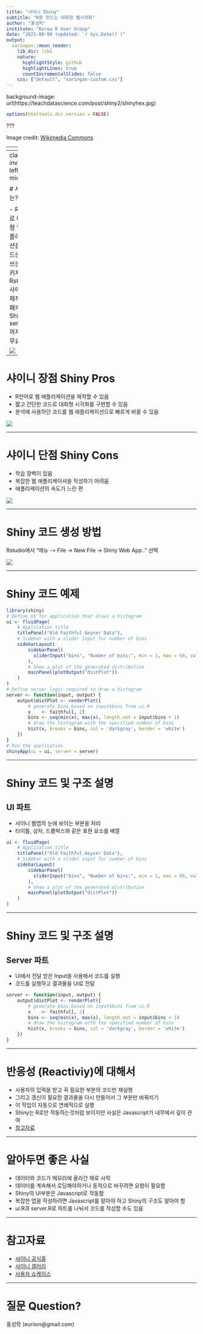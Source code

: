 ```yaml
---
title: "샤이니 Shiny"
subtitle: "R로 만드는 대화형 웹시각화"
author: "홍성학"
institute: "Korea R User Group"
date: "2021-08-09 (updated: `r Sys.Date()`)"
output:
  xaringan::moon_reader:
    lib_dir: libs
    nature:
      highlightStyle: github
      highlightLines: true
      countIncrementalSlides: false
    css: ["default", "xaringan-custom.css"]
---
```


<!-- background-image: url(https://upload.wikimedia.org/wikipedia/commons/b/be/Sharingan_triple.svg) -->
background-image: url(https://teachdatascience.com/post/shiny2/shinyhex.jpg)

```r
options(htmltools.dir.version = FALSE)
```

???

Image credit: [Wikimedia Commons](https://commons.wikimedia.org/wiki/File:Sharingan_triple.svg)

---
<!-- class: center, middle -->

# 샤이니 소개

### Shiny introduction

---
class: inverse, left, middle

# 샤이니는?

- R언어로 대화형 웹 애플리케이션을 만드는데 쓰는 패키지
- Rstudio 사에서 제작한 패키지
- Shiny server 까지는 무료

![](https://shiny.rstudio.com/tutorial/written-tutorial/lesson1/images/01_hello.png)


---

# 샤이니 장점 Shiny Pros

- R언어로 웹 애플리케이션을 제작할 수 있음
- 짧고 간단한 코드로 대화형 시각화를 구현할 수 있음
- 분석에 사용하던 코드를 웹 애플리케이션으로 빠르게 바꿀 수 있음

![](https://shiny.rstudio.com/gallery/images/screenshots/movie-explorer.png)

---

# 샤이니 단점 Shiny Cons

- 학습 장벽이 있음
- 복잡한 웹 애플리케이셔을 작성하기 어려움
- 애플리케이션의 속도가 느린 편

![](http://cdn.app.compendium.com/uploads/user/e7c690e8-6ff9-102a-ac6d-e4aebca50425/f4a5b21d-66fa-4885-92bf-c4e81c06d916/Image/9d07897be6d8ad8b1019f56ff3b3ad28/shiny_ore_dorothea_corr_pearson_1_2000.png)

---

# Shiny 코드 생성 방법

Rstudio에서 "메뉴 -> File -> New File -> Shiny Web App.." 선택

![](screenshot1.png)

---

# Shiny 코드 예제

```r
library(shiny)
# Define UI for application that draws a histogram
ui <- fluidPage(
    # Application title
    titlePanel("Old Faithful Geyser Data"),
    # Sidebar with a slider input for number of bins 
    sidebarLayout(
        sidebarPanel(
          sliderInput("bins", "Number of bins:", min = 1, max = 50, value = 30)
        ),
        # Show a plot of the generated distribution
        mainPanel(plotOutput("distPlot"))
    )
)
# Define server logic required to draw a histogram
server <- function(input, output) {
    output$distPlot <- renderPlot({
        # generate bins based on input$bins from ui.R
        x    <- faithful[, 2]
        bins <- seq(min(x), max(x), length.out = input$bins + 1)
        # draw the histogram with the specified number of bins
        hist(x, breaks = bins, col = 'darkgray', border = 'white')
    })
}
# Run the application 
shinyApp(ui = ui, server = server)
```

---

# Shiny 코드 및 구조 설명

## UI 파트

- 샤이니 웹앱의 눈에 보이는 부분을 처리
- 타이틀, 상자, 드롭박스와 같은 표현 요소를 배열

```r
ui <- fluidPage(
    # Application title
    titlePanel("Old Faithful Geyser Data"),
    # Sidebar with a slider input for number of bins 
    sidebarLayout(
        sidebarPanel(
          sliderInput("bins", "Number of bins:", min = 1, max = 50, value = 30)
        ),
        # Show a plot of the generated distribution
        mainPanel(plotOutput("distPlot"))
    )
)
```

---


# Shiny 코드 및 구조 설명

## Server 파트

- UI에서 전달 받은 Input을 사용해서 코드를 실행
- 코드를 실행하고 결과물을 UI로 전달

```r
server <- function(input, output) {
    output$distPlot <- renderPlot({
        # generate bins based on input$bins from ui.R
        x    <- faithful[, 2]
        bins <- seq(min(x), max(x), length.out = input$bins + 1)
        # draw the histogram with the specified number of bins
        hist(x, breaks = bins, col = 'darkgray', border = 'white')
    })
}
```

---

# 반응성 (Reactiviy)에 대해서

- 사용자의 입력을 받고 꼭 필요한 부분의 코드만 재실행
- 그리고 갱신이 필요한 결과물을 다시 만들어서 그 부분만 바꿔치기
- 이 작업이 자동으로 연쇄적으로 실행
- Shiny는 R로만 작동하는것처럼 보이지만 사실은 Javascript가 내무에서 깊이 관여
- [참고자료](https://shiny.rstudio.com/articles/reactivity-overview.html)

---

# 알아두면 좋은 사실

- 데이터와 코드가 메모리에 올라간 채로 시작
- 데이터를 계속해서 로딩해야하거나 동적으로 바꾸려면 요령이 필요함
- Shiny의 UI부분은 Javascript로 작동함
- 복잡한 앱을 작성하려면 Javascript를 알아야 하고 Shiny의 구조도 알아야 함
- ui.R과 server.R로 파트를 나눠서 코드를 작성할 수도 있음

---

# 참고자료

- [샤이니 공식홈](https://shiny.rstudio.com/)
- [샤이니 갤러리](https://shiny.rstudio.com/gallery/#demos)
- [사용자 쇼케이스](https://shiny.rstudio.com/gallery/#user-showcase)

---

# 질문 Question?

홍성학 (euriion@gmail.com)
